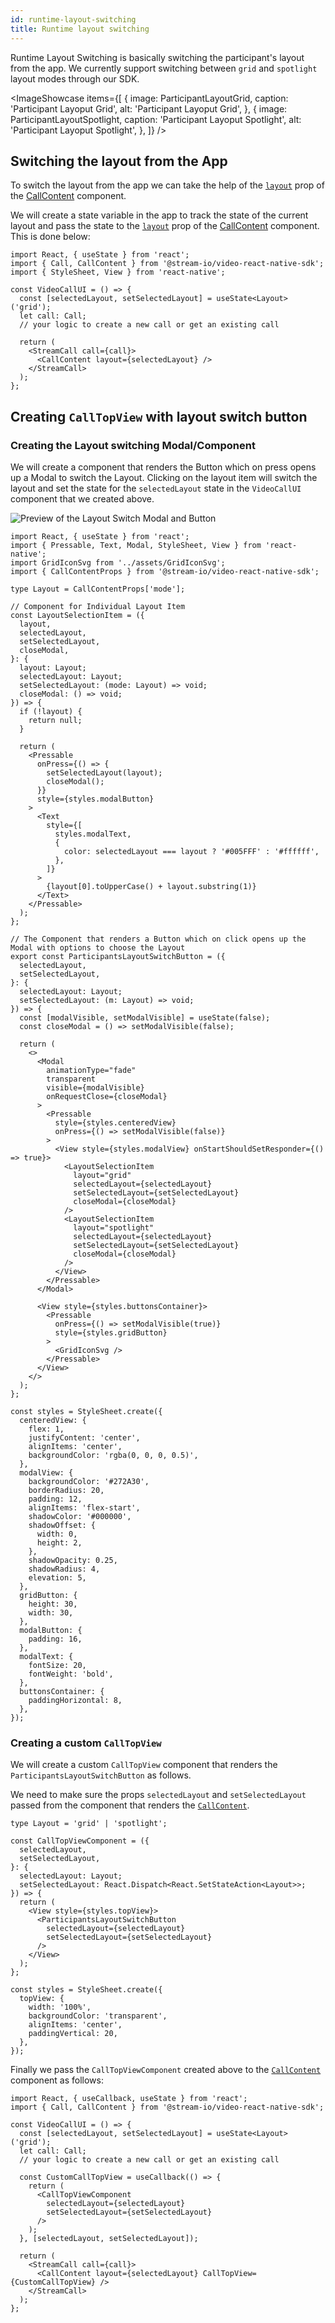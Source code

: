 ```yaml
---
id: runtime-layout-switching
title: Runtime layout switching
---
```



Runtime Layout Switching is basically switching the participant's layout from the app. We currently support switching between `grid` and `spotlight` layout modes through our SDK.

<ImageShowcase
  items={[
    {
      image: ParticipantLayoutGrid,
      caption: 'Participant Layoput Grid',
      alt: 'Participant Layoput Grid',
    },
    {
      image: ParticipantLayoutSpotlight,
      caption: 'Participant Layoput Spotlight',
      alt: 'Participant Layoput Spotlight',
    },
  ]}
/>

## Switching the layout from the App

To switch the layout from the app we can take the help of the [`layout`](../../ui-components/call/call-content/#mode) prop of the [CallContent](../../ui-components/call/call-content) component.

We will create a state variable in the app to track the state of the current layout and pass the state to the [`layout`](../../ui-components/call/call-content/#mode) prop of the [CallContent](../../ui-components/call/call-content) component. This is done below:

```tsx {6,12}
import React, { useState } from 'react';
import { Call, CallContent } from '@stream-io/video-react-native-sdk';
import { StyleSheet, View } from 'react-native';

const VideoCallUI = () => {
  const [selectedLayout, setSelectedLayout] = useState<Layout>('grid');
  let call: Call;
  // your logic to create a new call or get an existing call

  return (
    <StreamCall call={call}>
      <CallContent layout={selectedLayout} />
    </StreamCall>
  );
};
```

## Creating `CallTopView` with layout switch button

### Creating the Layout switching Modal/Component

We will create a component that renders the Button which on press opens up a Modal to switch the Layout. Clicking on the layout item will switch the layout and set the state for the `selectedLayout` state in the `VideoCallUI` component that we created above.

![Preview of the Layout Switch Modal and Button](../assets/05-ui-cookbook/14-runtime-layout-switching/runtime-layout-switching-modal.png)

```tsx
import React, { useState } from 'react';
import { Pressable, Text, Modal, StyleSheet, View } from 'react-native';
import GridIconSvg from '../assets/GridIconSvg';
import { CallContentProps } from '@stream-io/video-react-native-sdk';

type Layout = CallContentProps['mode'];

// Component for Individual Layout Item
const LayoutSelectionItem = ({
  layout,
  selectedLayout,
  setSelectedLayout,
  closeModal,
}: {
  layout: Layout;
  selectedLayout: Layout;
  setSelectedLayout: (mode: Layout) => void;
  closeModal: () => void;
}) => {
  if (!layout) {
    return null;
  }

  return (
    <Pressable
      onPress={() => {
        setSelectedLayout(layout);
        closeModal();
      }}
      style={styles.modalButton}
    >
      <Text
        style={[
          styles.modalText,
          {
            color: selectedLayout === layout ? '#005FFF' : '#ffffff',
          },
        ]}
      >
        {layout[0].toUpperCase() + layout.substring(1)}
      </Text>
    </Pressable>
  );
};

// The Component that renders a Button which on click opens up the Modal with options to choose the Layout
export const ParticipantsLayoutSwitchButton = ({
  selectedLayout,
  setSelectedLayout,
}: {
  selectedLayout: Layout;
  setSelectedLayout: (m: Layout) => void;
}) => {
  const [modalVisible, setModalVisible] = useState(false);
  const closeModal = () => setModalVisible(false);

  return (
    <>
      <Modal
        animationType="fade"
        transparent
        visible={modalVisible}
        onRequestClose={closeModal}
      >
        <Pressable
          style={styles.centeredView}
          onPress={() => setModalVisible(false)}
        >
          <View style={styles.modalView} onStartShouldSetResponder={() => true}>
            <LayoutSelectionItem
              layout="grid"
              selectedLayout={selectedLayout}
              setSelectedLayout={setSelectedLayout}
              closeModal={closeModal}
            />
            <LayoutSelectionItem
              layout="spotlight"
              selectedLayout={selectedLayout}
              setSelectedLayout={setSelectedLayout}
              closeModal={closeModal}
            />
          </View>
        </Pressable>
      </Modal>

      <View style={styles.buttonsContainer}>
        <Pressable
          onPress={() => setModalVisible(true)}
          style={styles.gridButton}
        >
          <GridIconSvg />
        </Pressable>
      </View>
    </>
  );
};

const styles = StyleSheet.create({
  centeredView: {
    flex: 1,
    justifyContent: 'center',
    alignItems: 'center',
    backgroundColor: 'rgba(0, 0, 0, 0.5)',
  },
  modalView: {
    backgroundColor: '#272A30',
    borderRadius: 20,
    padding: 12,
    alignItems: 'flex-start',
    shadowColor: '#000000',
    shadowOffset: {
      width: 0,
      height: 2,
    },
    shadowOpacity: 0.25,
    shadowRadius: 4,
    elevation: 5,
  },
  gridButton: {
    height: 30,
    width: 30,
  },
  modalButton: {
    padding: 16,
  },
  modalText: {
    fontSize: 20,
    fontWeight: 'bold',
  },
  buttonsContainer: {
    paddingHorizontal: 8,
  },
});
```

### Creating a custom `CallTopView`

We will create a custom `CallTopView` component that renders the `ParticipantsLayoutSwitchButton` as follows.

We need to make sure the props `selectedLayout` and `setSelectedLayout` passed from the component that renders the [`CallContent`](../../ui-components/call/call-content).

```tsx
type Layout = 'grid' | 'spotlight';

const CallTopViewComponent = ({
  selectedLayout,
  setSelectedLayout,
}: {
  selectedLayout: Layout;
  setSelectedLayout: React.Dispatch<React.SetStateAction<Layout>>;
}) => {
  return (
    <View style={styles.topView}>
      <ParticipantsLayoutSwitchButton
        selectedLayout={selectedLayout}
        setSelectedLayout={setSelectedLayout}
      />
    </View>
  );
};

const styles = StyleSheet.create({
  topView: {
    width: '100%',
    backgroundColor: 'transparent',
    alignItems: 'center',
    paddingVertical: 20,
  },
});
```

Finally we pass the `CallTopViewComponent` created above to the [`CallContent`](../../ui-components/call/call-content) component as follows:

```tsx
import React, { useCallback, useState } from 'react';
import { Call, CallContent } from '@stream-io/video-react-native-sdk';

const VideoCallUI = () => {
  const [selectedLayout, setSelectedLayout] = useState<Layout>('grid');
  let call: Call;
  // your logic to create a new call or get an existing call

  const CustomCallTopView = useCallback(() => {
    return (
      <CallTopViewComponent
        selectedLayout={selectedLayout}
        setSelectedLayout={setSelectedLayout}
      />
    );
  }, [selectedLayout, setSelectedLayout]);

  return (
    <StreamCall call={call}>
      <CallContent layout={selectedLayout} CallTopView={CustomCallTopView} />
    </StreamCall>
  );
};
```

